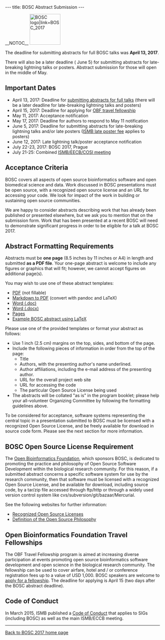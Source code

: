 ---
title: BOSC Abstract Submission
---

__NOTOC__
[[File:Pear.png‎|100px|left|BOSC logo|link=BOSC_2017]]

The deadline for submitting abstracts for full BOSC talks was '''April 13, 2017'''.

There will also be a later deadline ( June 5) for submitting abstracts for late-breaking lightning talks or posters. Abstract submission for those will open in the middle of May.

== Important Dates ==

* April 13, 2017: Deadline for [https://easychair.org/conferences/?conf=bosc2017 submitting abstracts for full talks] (there will be a later deadline for late-breaking lightning talks and posters)
* April 15, 2017: Deadline for applying for [https://github.com/OBF/obf-docs/blob/master/Travel_fellowships.md OBF travel fellowship]
* May 11, 2017: Acceptance notification
* May 17, 2017: Deadline for authors to respond to May 11 notification
* June 5, 2017: Deadline for submitting abstracts for late-breaking lightning talks and/or late posters ([https://www.iscb.org/ismbeccb2017/2930#new ISMB late poster fee] applies to posters)
* June 12, 2017: Late lightning talk/poster acceptance notification
* July 22-23, 2017: BOSC 2017, Prague
* July 21-25: Combined [https://www.iscb.org/ismbeccb2017 ISMB/EECB/COSI meeting]

== Acceptance Criteria ==

BOSC covers all aspects of open source bioinformatics software and open biomedical science and data. Work discussed in BOSC presentations must be open source, with a recognized open source license and an URL for accessing your code. We look for impact of the work in building or sustaining open source communities.

We are happy to consider abstracts describing work that has already been published or presented elsewhere, but we ask you to mention that on the submission form. Work that has been presented at a recent BOSC will need to demonstrate significant progress in order to be eligible for a talk at BOSC 2017.

== Abstract Formatting Requirements ==
Abstracts must be '''one page''' (8.5 inches by 11 inches or A4) in length and submitted '''as a PDF file'''. Your one-page abstract is welcome to include any figures or graphics that will fit; however, we cannot accept figures on additional page(s).

You may wish to use one of these abstract templates:
* [http://www.open-bio.org/wiki/File:BOSC2015-abstract-template.pdf PDF] (not fillable)
* [https://s3.amazonaws.com/chapmanb/openbio/bosc_template_pandoc.tar.gz Markdown to PDF] (convert with pandoc and LaTeX)
* [http://www.open-bio.org/bosc2015/bosc2015-abstract-example.doc Word (.doc)] 
* [http://www.open-bio.org/bosc2015/bosc2015-abstract-example.docx Word (.docx)]
* [http://www.open-bio.org/bosc2015/bosc2015-abstract-example.pages Pages]
* [https://github.com/bow/talks/blob/master/2014_bosc/abstract/abstract.tex Example BOSC abstract using LaTeX]

Please use one of the provided templates or format your abstract as follows:
* Use 1 inch (2.5 cm) margins on the top, sides, and bottom of the page.
* Include the following pieces of information in order from the top of the page:
** Title
** Authors, with the presenting author's name underlined.
** Author affiliations, including the e-mail address of the presenting author.
** URL for the overall project web site
** URL for accessing the code
** The particular Open Source License being used
* The abstracts will be collated "as is" in the program booklet; please help your all-volunteer Organizing Committee by following the formatting guidelines above.

To be considered for acceptance, software systems representing the central topic in a presentation submitted to BOSC must be licensed with a recognized Open Source License, and be freely available for download in source code form. Please see the next section for more information.

== BOSC Open Source License Requirement ==

The [[OBF|Open Bioinformatics Foundation]], which sponsors BOSC, is dedicated to promoting the practice and philosophy of Open Source Software Development within the biological research community. For this reason, if a submitted abstract concerns a specific software system for use by the research community, then that software must be licensed with a recognized Open Source License, and be available for download, including source code, by a tar/zip file accessed through ftp/http or through a widely used version control system like cvs/subversion/git/bazaar/Mercurial.

See the following websites for further information:
* [http://www.opensource.org/licenses/ Recognized Open Source Licenses]
* [http://www.opensource.org/docs/definition.php Definition of the Open Source Philosophy]

== Open Bioinformatics Foundation Travel Fellowships ==

The OBF Travel Fellowship program is aimed at increasing diverse participation at events promoting open source bioinformatics software development and open science in the biological research community. The fellowship can be used to cover airfare, hotel and / or conference registration fees up to a value of USD 1,000. BOSC speakers are welcome to [https://github.com/OBF/obf-docs/blob/master/Travel_fellowships.md apply for a fellowship]. The deadline for applying is April 15 (two days after the BOSC abstract deadline).

== Code of Conduct ==
In March 2015, ISMB published a [http://www.iscb.org/ismbeccb2015-general-info/ismbeccb2015-coc Code of Conduct] that applies to SIGs (including BOSC) as well as the main ISMB/ECCB meeting.

<hr>

[[BOSC_2017|Back to BOSC 2017 home page]]